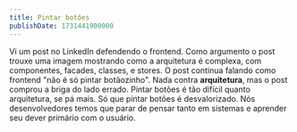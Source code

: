 ```yaml
---
title: Pintar botões
publishDate: 1731441900000
---
```



Vi um post no LinkedIn defendendo o frontend. Como argumento o post trouxe uma imagem mostrando como a arquitetura é complexa, com componentes, facades, classes, e stores. O post continua falando como frontend "não é só pintar botãozinho".
Nada contra **arquitetura**, mas o post comprou a briga do lado errado. Pintar botões é tão difícil quanto arquitetura, se pá mais. Só que pintar botões é desvalorizado. Nós desenvolvedores temos que parar de pensar tanto em sistemas e aprender seu dever primário com o usuário.
